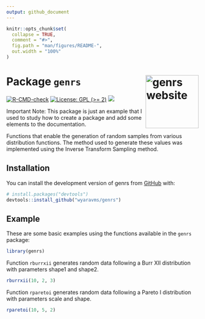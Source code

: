 ```yaml
---
output: github_document
---
```


<!-- README.md is generated from README.Rmd. Please edit that file -->

```r
knitr::opts_chunk$set(
  collapse = TRUE,
  comment = "#>",
  fig.path = "man/figures/README-",
  out.width = "100%"
)
```

# Package `genrs` <a href="https://wyaravms.github.io/genrs/"><img src="man/figures/logo.png" align="right" height="139" alt="genrs website" /></a>

<!-- badges: start -->
[![R-CMD-check](https://github.com/wyaravms/genrs/actions/workflows/R-CMD-check.yaml/badge.svg)](https://github.com/wyaravms/genrs/actions/workflows/R-CMD-check.yaml)
[![License: GPL (>= 2)](https://img.shields.io/badge/license-GPL (>= 2)-blue.svg)](https://github.com/wyaravms/genrs/blob/main/LICENSE.md)
[![](https://img.shields.io/badge/lifecycle-experimental-orange.svg)](https://lifecycle.r-lib.org/articles/stages.html#experimental)
<!-- badges: end -->

Important Note: This package is just an example that I used to study how to create a package and add some elements to the documentation.

Functions that enable the generation of random samples from various distribution functions. The method used to generate these values was implemented using the Inverse Transform Sampling method.

## Installation

You can install the development version of genrs from [GitHub](https://github.com/) with:

``` r
# install.packages("devtools")
devtools::install_github("wyaravms/genrs")
```

## Example

These are some basic examples using the functions available in the `genrs` package:

```r
library(genrs)
```

Function `rburrxii` generates random data following a Burr XII distribution with parameters shape1 and shape2.

```r
rburrxii(10, 2, 3)
```

Function `rparetoi` generates random data following a Pareto I distribution with parameters scale and shape.

```r
rparetoi(10, 5, 2)
```
